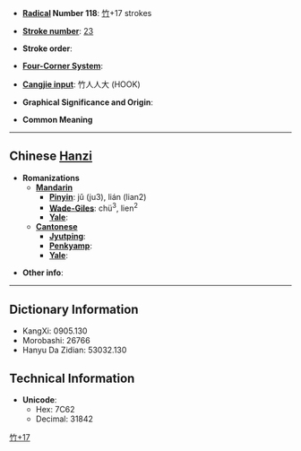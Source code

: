 * '''[[Wiktionary:Chinese radical index| Radical]] Number 118''': [[Wiktionary:Chinese radical index 竹|竹]]+17 strokes

* '''[[Wiktionary:Chinese total strokes index|Stroke number]]''': [[Wiktionary:Chinese total strokes index 23|23]]

* '''Stroke order''': 

* '''[[Wiktionary:Chinese four corner index|Four-Corner System]]''': 

* '''[[Wiktionary:Chinese Cangjie index|Cangjie input]]''': 竹人人大 (HOOK)

* '''Graphical Significance and Origin''': 

* '''Common Meaning'''

----

== Chinese [[Hanzi]] ==

* '''Romanizations'''
** '''[[Mandarin]]'''
*** '''[[Pinyin]]''': jǔ (ju3), lián (lian2)
*** '''[[Wade-Giles]]''': chü<sup>3</sup>, lien<sup>2</sup>
*** '''[[Yale]]''': 
** '''[[Cantonese]]'''
*** '''[[Jyutping]]''':
*** '''[[Penkyamp]]''': 
*** '''[[Yale]]''': 

* '''Other info''': 

----

== Dictionary Information ==

* KangXi: 0905.130
* Morobashi: 26766
* Hanyu Da Zidian: 53032.130

== Technical Information ==

* '''Unicode''':
** Hex: 7C62
** Decimal: 31842

[[Category:CJKV Character articles lacking a common meaning|竹+17]]